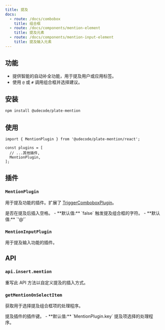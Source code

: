 ```yaml
---
title: 提及
docs:
  - route: /docs/combobox
    title: 组合框
  - route: /docs/components/mention-element
    title: 提及元素
  - route: /docs/components/mention-input-element
    title: 提及输入元素
---
```


<ComponentPreview name="mention-demo" />

<PackageInfo>

## 功能

- 提供智能的自动补全功能，用于提及用户或应用标签。
- 使用 `@` 或 `#` 调用组合框并选择建议。

</PackageInfo>

## 安装

```bash
npm install @udecode/plate-mention
```

## 使用

```tsx
import { MentionPlugin } from '@udecode/plate-mention/react';

const plugins = [
  // ...其他插件,
  MentionPlugin,
];
```

## 插件

### `MentionPlugin`

用于提及功能的插件。扩展了 [TriggerComboboxPlugin](/docs/combobox#options)。

<API name="MentionPlugin">
<APIOptions type="MentionPluginOptions">
  <APIItem name="insertSpaceAfterMention" type="boolean" optional>
    是否在提及后插入空格。
    - **默认值:** `false`
  </APIItem>
  <APIItem name="trigger" type="string" optional>
    触发提及组合框的字符。
    - **默认值:** `'@'`
  </APIItem>
</APIOptions>
</API>

### `MentionInputPlugin`

用于提及输入功能的插件。

## API

### `api.insert.mention`

重写此 API 方法以自定义提及的插入方式。

### `getMentionOnSelectItem`

获取用于选择提及组合框项的处理程序。

<API name="getMentionOnSelectItem">
<APIOptions type="GetMentionOnSelectItemOptions">
  <APIItem name="key" type="string" optional>
    提及插件的插件键。
    - **默认值:** `MentionPlugin.key`
  </APIItem>
</APIOptions>

<APIReturns type="MentionOnSelectItem">
  提及项选择的处理程序。
</APIReturns>
</API>